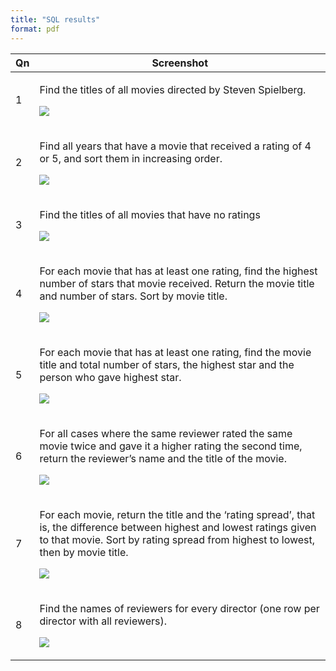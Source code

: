 ```yaml
---
title: "SQL results"
format: pdf
---
```


+----+--------------------------------------------------------------------------------------------------------------------------------------------------------------------------------------------------------------+
| Qn | Screenshot                                                                                                                                                                                                   |
+====+==============================================================================================================================================================================================================+
| 1  | Find the titles of all movies directed by Steven Spielberg.                                                                                                                                                  |
|    |                                                                                                                                                                                                              |
|    | ![](images/1.jpg)                                                                                                                                                                                            |
+----+--------------------------------------------------------------------------------------------------------------------------------------------------------------------------------------------------------------+
| 2  | Find all years that have a movie that received a rating of 4 or 5, and sort them in increasing order.                                                                                                        |
|    |                                                                                                                                                                                                              |
|    | ![](images/2.jpg)                                                                                                                                                                                            |
+----+--------------------------------------------------------------------------------------------------------------------------------------------------------------------------------------------------------------+
| 3  | Find the titles of all movies that have no ratings                                                                                                                                                           |
|    |                                                                                                                                                                                                              |
|    | ![](images/3.jpg)                                                                                                                                                                                            |
+----+--------------------------------------------------------------------------------------------------------------------------------------------------------------------------------------------------------------+
| 4  | For each movie that has at least one rating, find the highest number of stars that movie received. Return the movie title and number of stars. Sort by movie title.                                          |
|    |                                                                                                                                                                                                              |
|    | ![](images/4.jpg)                                                                                                                                                                                            |
+----+--------------------------------------------------------------------------------------------------------------------------------------------------------------------------------------------------------------+
| 5  | For each movie that has at least one rating, find the movie title and total number of stars, the highest star and the person who gave highest star.                                                          |
|    |                                                                                                                                                                                                              |
|    | ![](images/5.jpg)                                                                                                                                                                                            |
+----+--------------------------------------------------------------------------------------------------------------------------------------------------------------------------------------------------------------+
| 6  | For all cases where the same reviewer rated the same movie twice and gave it a higher rating the second time, return the reviewer's name and the title of the movie.                                         |
|    |                                                                                                                                                                                                              |
|    | ![](images/6.jpg)                                                                                                                                                                                            |
+----+--------------------------------------------------------------------------------------------------------------------------------------------------------------------------------------------------------------+
| 7  | For each movie, return the title and the 'rating spread', that is, the difference between highest and lowest ratings given to that movie. Sort by rating spread from highest to lowest, then by movie title. |
|    |                                                                                                                                                                                                              |
|    | ![](images/7.jpg)                                                                                                                                                                                            |
+----+--------------------------------------------------------------------------------------------------------------------------------------------------------------------------------------------------------------+
| 8  | Find the names of reviewers for every director (one row per director with all reviewers).                                                                                                                    |
|    |                                                                                                                                                                                                              |
|    | ![](images/8.jpg)                                                                                                                                                                                            |
+----+--------------------------------------------------------------------------------------------------------------------------------------------------------------------------------------------------------------+
